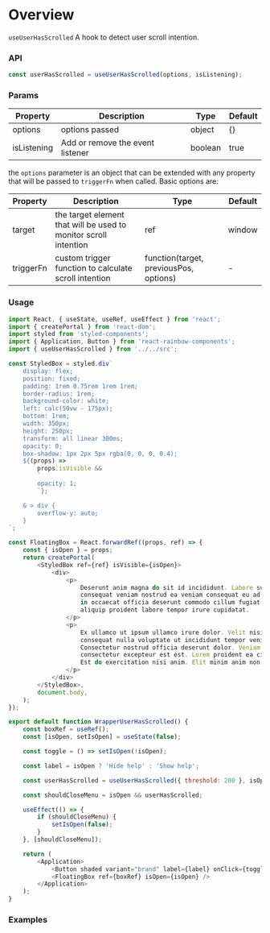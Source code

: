 
<Meta title="Modules|Hooks/useUserHasScrolled" />

# Overview

`useUserHasScrolled` A hook to detect user scroll intention.

### API

```ts
const userHasScrolled = useUserHasScrolled(options, isListening);
```

### Params

| Property    | Description                      | Type    | Default |
| ----------- | -------------------------------- | ------- | ------- |
| options     | options passed                   | object  | {}      |
| isListening | Add or remove the event listener | boolean | true    |

the `options` parameter is an object that can be extended with any property that will be passed to `triggerFn` when called. Basic options are:

| Property  | Description                                                      | Type                                   | Default |
| --------- | ---------------------------------------------------------------- | -------------------------------------- | ------- |
| target    | the target element that will be used to monitor scroll intention | ref                                    | window  |
| triggerFn | custom trigger function to calculate scroll intention            | function(target, previousPos, options) | -       |

### Usage

```js
import React, { useState, useRef, useEffect } from 'react';
import { createPortal } from 'react-dom';
import styled from 'styled-components';
import { Application, Button } from 'react-rainbow-components';
import { useUserHasScrolled } from '../../src';

const StyledBox = styled.div`
    display: flex;
    position: fixed;
    padding: 1rem 0.75rem 1rem 1rem;
    border-radius: 1rem;
    background-color: white;
    left: calc(50vw - 175px);
    bottom: 1rem;
    width: 350px;
    height: 250px;
    transform: all linear 300ms;
    opacity: 0;
    box-shadow: 1px 2px 5px rgba(0, 0, 0, 0.4);
    ${(props) =>
        props.isVisible &&
        `
        opacity: 1;
        `};

    & > div {
        overflow-y: auto;
    }
`;

const FloatingBox = React.forwardRef((props, ref) => {
    const { isOpen } = props;
    return createPortal(
        <StyledBox ref={ref} isVisible={isOpen}>
            <div>
                <p>
                    Deserunt anim magna do sit id incididunt. Labore sunt aute eiusmod incididunt
                    consequat veniam nostrud ea veniam consequat eu ad. Dolor ea id ad nisi. Mollit
                    in occaecat officia deserunt commodo cillum fugiat consequat. Sint ex mollit
                    aliquip proident labore tempor irure cupidatat.
                </p>
                <p>
                    Ex ullamco ut ipsum ullamco irure dolor. Velit nisi dolor culpa reprehenderit
                    consequat nulla voluptate ut incididunt tempor veniam consectetur consectetur.
                    Consectetur nostrud officia deserunt dolor. Veniam est enim mollit culpa
                    consectetur excepteur est est. Lorem proident ea cillum fugiat deserunt irure.
                    Est do exercitation nisi anim. Elit minim anim non et non amet.
                </p>
            </div>
        </StyledBox>,
        document.body,
    );
});

export default function WrapperUserHasScrolled() {
    const boxRef = useRef();
    const [isOpen, setIsOpen] = useState(false);

    const toggle = () => setIsOpen(!isOpen);

    const label = isOpen ? 'Hide help' : 'Show help';

    const userHasScrolled = useUserHasScrolled({ threshold: 200 }, isOpen);

    const shouldCloseMenu = isOpen && userHasScrolled;

    useEffect(() => {
        if (shouldCloseMenu) {
            setIsOpen(false);
        }
    }, [shouldCloseMenu]);

    return (
        <Application>
            <Button shaded variant="brand" label={label} onClick={toggle} />
            <FloatingBox ref={boxRef} isOpen={isOpen} />
        </Application>
    );
}
```

### Examples

<WrapperUserHasScrolled />
